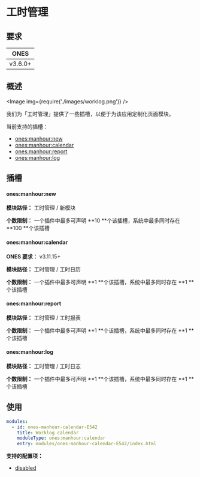 # 工时管理


## 要求

| **ONES** |
| :------: |
| v3.6.0+  |

## 概述

<Image img={require('./images/worklog.png')} />

我们为「工时管理」提供了一些插槽，以便于为该应用定制化页面模块。

当前支持的插槽：

- [ones:manhour:new](#onesmanhournew)
- [ones:manhour:calendar](#onesmanhourcalendar)
- [ones:manhour:report](#onesmanhourreport)
- [ones:manhour:log](#onesmanhourlog)

## 插槽

#### ones:manhour:new

**模块路径：** 工时管理 / 新模块

**个数限制：** 一个插件中最多可声明 **10 **个该插槽，系统中最多同时存在 **100 **个该插槽

#### ones:manhour:calendar

**ONES 要求：** v3.11.15+

**模块路径：** 工时管理 / 工时日历

**个数限制：** 一个插件中最多可声明 **1 **个该插槽，系统中最多同时存在 **1 **个该插槽

#### ones:manhour:report

**模块路径：** 工时管理 / 工时报表

**个数限制：** 一个插件中最多可声明 **1 **个该插槽，系统中最多同时存在 **1 **个该插槽

#### ones:manhour:log

**模块路径：** 工时管理 / 工时日志

**个数限制：** 一个插件中最多可声明 **1 **个该插槽，系统中最多同时存在 **1 **个该插槽

## 使用

```yaml
modules:
  - id: ones-manhour-calendar-E542
    title: Worklog calendar
    moduleType: ones:manhour:calendar
    entry: modules/ones-manhour-calendar-E542/index.html
```

**支持的配置项：**

- [disabled](../../../../reference/config/plugin.md#disabled)

